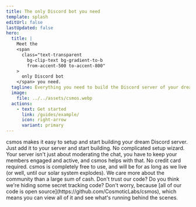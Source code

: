```yaml
---
title: The only Discord bot you need
template: splash
editUrl: false
lastUpdated: false
hero:
  title: |
    Meet the
    <span
      class="text-transparent
        bg-clip-text bg-gradient-to-b
        from-accent-500 to-accent-800"
    >
      only Discord bot 
    </span> you need.
  tagline: Everything you need to build the Discord server of your dreams, all in one bot. No need to add any more bots.
  image:
    file: ../../assets/csmos.webp
  actions:
    - text: Get started
      link: /guides/example/
      icon: right-arrow
      variant: primary
---
```



<CardGrid stagger>
  <Card title="Easy to setup" icon="rocket">
    csmos makes it easy to setup and start building your dream Discord server.
    Just add it to your server and start building. No complicated setup wizard.
  </Card>
  <Card title="Keep your members engaged" icon="puzzle">
    Your server isn't just about moderating the chat, you have to keep your
    members engaged and active, and csmos helps with that.
  </Card>
  <Card title="Best of all, it's free!" icon="star">
    No credit card required. csmos is completely free to use, and will be for as
    long as we live (or well, until our solar system explodes). We care more
    about the community than a large sum of cash.
  </Card>
  <Card title="We're open source" icon="github">
    Don't trust our code? Do you think we're hiding some secret tracking code?
    Don't worry, because [all of our code is open
    source](https://github.com/CosmoticLabs/csmos), which means you can view all
    of it and see what's running behind the scenes.
  </Card>
</CardGrid>
